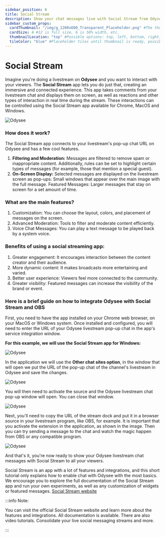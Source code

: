 ```yaml
---
sidebar_position: 6
title: Social Stream
description: Show your chat messages live with Social Stream from Odysee
sidebar_custom_props:
  cardThumbnail: "/img/g_1200x600_Transparent_Placeholder.png" #The thumbnail on the category card.
  cardSize: 4 #12 is full size, 6 is 50% width, etc.
  thumbnailLocation: "top" #Possible options: top, left, bottom, right, none
  tileColor: "blue" #Placeholder tiles until thumbnail is ready, possible options: blue, cream, darkpurple, lightpurple, mauve, orange, pink, none
---
```


# Social Stream

Imagine you're doing a livestream on **Odysee** and you want to interact with your viewers. The **Social Stream** app lets you do just that, creating an immersive and connected experience. This app takes comments from your livestream chat and displays them on screen, as well as reactions and other types of interaction in real time during the stream. These interactions can be controlled using the Social Stream app available for Chrome, MacOS and Windows.

![Odysee](https://thumbs.odycdn.com/461e8468569ca0d5260c287edf38a9fd.webp)

### How does it work?

The Social Stream app connects to your livestream's pop-up chat URL on Odysee and has a few cool features.

1. **Filtering and Moderation:** Messages are filtered to remove spam or inappropriate content. Additionally, rules can be set to highlight certain types of messages (for example, those that mention a special guest).
2. **On-Screen Display:** Selected messages are displayed on the livestream screen as pop-ups: Small windows that appear over the main image with the full message. Featured Messages: Larger messages that stay on screen for a set amount of time.

### What are the main features?

1. Customization: You can choose the layout, colors, and placement of messages on the screen.
2. Advanced Moderation: Tools to filter and moderate content efficiently.
3. Voice Chat Messages: You can play a text message to be played back by a system voice.

### Benefits of using a social streaming app:

1. Greater engagement: It encourages interaction between the content creator and their audience.
2. More dynamic content: It makes broadcasts more entertaining and varied.
3. Better user experience: Viewers feel more connected to the community.
4. Greater visibility: Featured messages can increase the visibility of the brand or event.

### Here is a brief guide on how to integrate Odysee with Social Stream and OBS

First, you need to have the app installed on your Chrome web browser, on your MacOS or Windows system. Once installed and configured, you will need to enter the URL of your Odysee livestream pop-up chat in the app's service integration window.

**For this example, we will use the Social Stream app for Windows:**

![Odysee](https://thumbs.odycdn.com/b3fb4f1e6f46426ef382909e604fd34e.webp)

In the application we will use the **Other chat sites option**, in the window that will open we put the URL of the pop-up chat of the channel's livestream in Odysee and save the changes.

![Odysee](https://thumbs.odycdn.com/12637cdb87c21fb96fa40341115327f9.webp)

You will then need to activate the source and the Odysee livestream chat pop-up window will open. You can close that window.

![Odysee](https://thumbs.odycdn.com/abeee821787e88f4369615769fbca7f1.webp)

 Next, you'll need to copy the URL of the stream dock and put it in a browser source in your livestream program, like OBS, for example. It is important that you activate the extension in the application, as shown in the image. Then you can try sending a message to the chat and watch the magic happen from OBS or any compatible program.

 ![Odysee](https://thumbs.odycdn.com/714fb35f6f4996346ab317614a4c8171.webp)
 
 And that's it, you're now ready to show your Odysee livestream chat messages with Social Stream to all your viewers.

 Social Stream is an app with a lot of features and integrations, and this short tutorial only explains how to enable chat with Odysee with the most basics. We encourage you to explore the full documentation of the Social Stream app and run your own experiments, as well as any customization of widgets or featured messages. [Social Stream website](https://socialstream.ninja/landing)

:::info Note:

 You can visit the official Social Stream website and learn more about the features and integrations. All documentation is available. There are also video tutorials. Consolidate your live social messaging streams and more.

:::